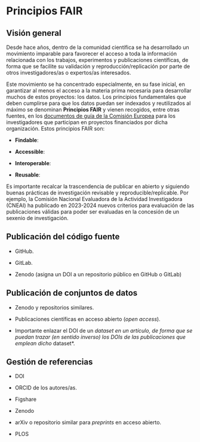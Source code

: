 # Principios FAIR

## Visión general

Desde hace años, dentro de la comunidad científica se ha desarrollado un movimiento
imparable para favorecer el acceso a toda la información relacionada con los trabajos,
experimentos y publicaciones científicas, de forma que se facilite su validación
y reproducción/replicación por parte de otros investigadores/as o expertos/as interesados.

Este movimiento se ha concentrado especialmente, en su fase inicial, en garantizar al menos
el acceso a la materia prima necesaria para desarrollar muchos de estos proyectos: los
datos. Los principios fundamentales que deben cumplirse para que los datos puedan ser
indexados y reutilizados al máximo se denominan **Principios FAIR** y vienen recogidos,
entre otras fuentes, en los [documentos de guía de la Comisión Europea](https://horizoneuropencpportal.eu/sites/default/files/2022-09/ore-fair-data-guide.pdf) 
para los investigadores que participan en proyectos financiados por dicha organización.
Estos principios FAIR son:

- **Findable**:

- **Accessible**:

- **Interoperable**:

- **Reusable**:

Es importante recalcar la trascendencia de publicar en abierto y siguiendo buenas
prácticas de investigación revisable y reproducible/replicable. Por ejemplo, 
la Comisión Nacional Evaluadora de la Actividad Investigadora (CNEAI) ha publicado
en 2023-2024 nuevos criterios para evaluación de las publicaciones válidas para
poder ser evaluadas en la concesión de un sexenio de investigación.

## Publicación del código fuente

- GitHub.

- GitLab.

- Zenodo (asigna un DOI a un repositorio público en GitHub o GitLab)


## Publicación de conjuntos de datos

- Zenodo y repositorios similares.

- Publicaciones científicas en acceso abierto (*open access*).

- Importante enlazar el DOI de un *dataset en un artículo, de forma que se puedan trazar
(en sentido inverso) los DOIs de las publicaciones que emplean dicho *dataset*.

## Gestión de referencias

- DOI

- ORCID de los autores/as.

- Figshare

- Zenodo

- arXiv o repositorio similar para *preprints* en acceso abierto.

- PLOS




